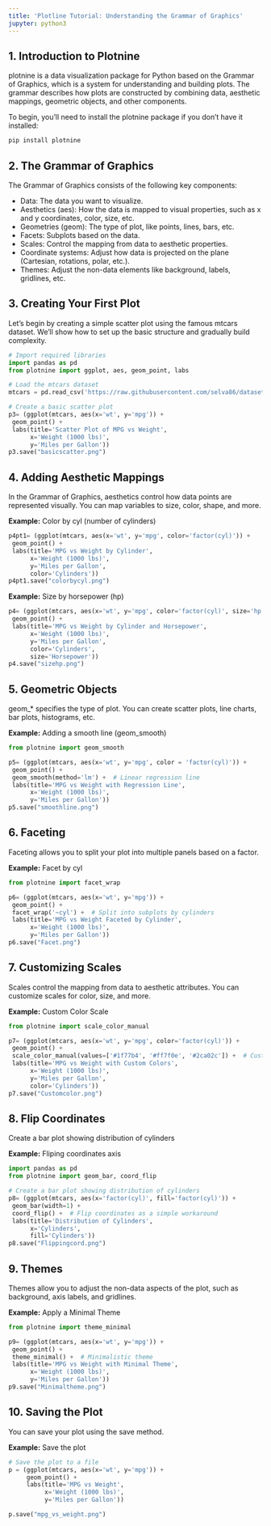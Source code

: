 ```yaml
---
title: 'Plotline Tutorial: Understanding the Grammar of Graphics'
jupyter: python3
---
```




## 1. Introduction to Plotnine
plotnine is a data visualization package for Python based on the Grammar of Graphics, which is a system for understanding and building plots. 
The grammar describes how plots are constructed by combining data, aesthetic mappings, geometric objects, and other components.

To begin, you’ll need to install the plotnine package if you don’t have it installed:

```python
pip install plotnine
```

## 2. The Grammar of Graphics
The Grammar of Graphics consists of the following key components:

- Data: The data you want to visualize.
- Aesthetics (aes): How the data is mapped to visual properties, such as x and y coordinates, color, size, etc.
- Geometries (geom): The type of plot, like points, lines, bars, etc.
- Facets: Subplots based on the data.
- Scales: Control the mapping from data to aesthetic properties.
- Coordinate systems: Adjust how data is projected on the plane (Cartesian, rotations, polar, etc.).
- Themes: Adjust the non-data elements like background, labels, gridlines, etc.

## 3. Creating Your First Plot
Let’s begin by creating a simple scatter plot using the famous mtcars dataset. We’ll show how to set up the basic structure and gradually build complexity.

```python
# Import required libraries
import pandas as pd
from plotnine import ggplot, aes, geom_point, labs

# Load the mtcars dataset
mtcars = pd.read_csv('https://raw.githubusercontent.com/selva86/datasets/master/mtcars.csv')

# Create a basic scatter plot
p3= (ggplot(mtcars, aes(x='wt', y='mpg')) +
 geom_point() +
 labs(title='Scatter Plot of MPG vs Weight',
      x='Weight (1000 lbs)',
      y='Miles per Gallon'))
p3.save("basicscatter.png")
```

## 4. Adding Aesthetic Mappings
In the Grammar of Graphics, aesthetics control how data points are represented visually. You can map variables to size, color, shape, and more.

**Example:** Color by cyl (number of cylinders)

```python
p4pt1= (ggplot(mtcars, aes(x='wt', y='mpg', color='factor(cyl)')) +
 geom_point() +
 labs(title='MPG vs Weight by Cylinder',
      x='Weight (1000 lbs)',
      y='Miles per Gallon',
      color='Cylinders'))
p4pt1.save("colorbycyl.png")
```

**Example:** Size by horsepower (hp)

```python
p4= (ggplot(mtcars, aes(x='wt', y='mpg', color='factor(cyl)', size='hp')) +
 geom_point() +
 labs(title='MPG vs Weight by Cylinder and Horsepower',
      x='Weight (1000 lbs)',
      y='Miles per Gallon',
      color='Cylinders',
      size='Horsepower'))
p4.save("sizehp.png")
```

## 5. Geometric Objects
geom_* specifies the type of plot. You can create scatter plots, line charts, bar plots, histograms, etc.

**Example:** Adding a smooth line (geom_smooth)

```python
from plotnine import geom_smooth

p5= (ggplot(mtcars, aes(x='wt', y='mpg', color = 'factor(cyl)')) +
 geom_point() +
 geom_smooth(method='lm') +  # Linear regression line
 labs(title='MPG vs Weight with Regression Line',
      x='Weight (1000 lbs)',
      y='Miles per Gallon'))
p5.save("smoothline.png")
```

## 6. Faceting
Faceting allows you to split your plot into multiple panels based on a factor.

**Example:** Facet by cyl

```python
from plotnine import facet_wrap

p6= (ggplot(mtcars, aes(x='wt', y='mpg')) +
 geom_point() +
 facet_wrap('~cyl') +  # Split into subplots by cylinders
 labs(title='MPG vs Weight Faceted by Cylinder',
      x='Weight (1000 lbs)',
      y='Miles per Gallon'))
p6.save("Facet.png")
```

## 7. Customizing Scales
Scales control the mapping from data to aesthetic attributes. You can customize scales for color, size, and more.

**Example:** Custom Color Scale

```python
from plotnine import scale_color_manual

p7= (ggplot(mtcars, aes(x='wt', y='mpg', color='factor(cyl)')) +
 geom_point() +
 scale_color_manual(values=['#1f77b4', '#ff7f0e', '#2ca02c']) +  # Custom colors
 labs(title='MPG vs Weight with Custom Colors',
      x='Weight (1000 lbs)',
      y='Miles per Gallon',
      color='Cylinders'))
p7.save("Customcolor.png")
```

## 8. Flip Coordinates
Create a bar plot showing distribution of cylinders

**Example:** Fliping coordinates axis

```python
import pandas as pd
from plotnine import geom_bar, coord_flip

# Create a bar plot showing distribution of cylinders
p8= (ggplot(mtcars, aes(x='factor(cyl)', fill='factor(cyl)')) +
 geom_bar(width=1) +
 coord_flip() +  # Flip coordinates as a simple workaround
 labs(title='Distribution of Cylinders',
      x='Cylinders',
      fill='Cylinders'))
p8.save("Flippingcord.png")
```

## 9. Themes
Themes allow you to adjust the non-data aspects of the plot, such as background, axis labels, and gridlines.

**Example:** Apply a Minimal Theme

```python
from plotnine import theme_minimal

p9= (ggplot(mtcars, aes(x='wt', y='mpg')) +
 geom_point() +
 theme_minimal() +  # Minimalistic theme
 labs(title='MPG vs Weight with Minimal Theme',
      x='Weight (1000 lbs)',
      y='Miles per Gallon'))
p9.save("Minimaltheme.png")
```

## 10. Saving the Plot
You can save your plot using the save method.

**Example:** Save the plot

```python
# Save the plot to a file
p = (ggplot(mtcars, aes(x='wt', y='mpg')) +
     geom_point() +
     labs(title='MPG vs Weight',
          x='Weight (1000 lbs)',
          y='Miles per Gallon'))

p.save("mpg_vs_weight.png")
```


